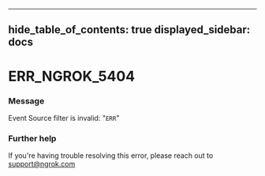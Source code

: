 

---
hide_table_of_contents: true
displayed_sidebar: docs
---


# ERR_NGROK_5404

### Message
Event Source filter is invalid: "`ERR`"

<ErrorDetails />



### Further help
If you're having trouble resolving this error, please reach out to [support@ngrok.com](mailto:support@ngrok.com?subject=Help%20with%20ERR_NGROK_5404)

